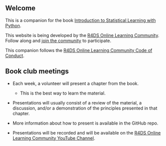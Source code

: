 ## Welcome {.unnumbered}

This is a companion for the book [Introduction to Statistical Learning with Python](https://www.statlearning.com/).

This website is being developed by the [R4DS Online Learning Community](https://rfordatasci.com/). Follow along and [join the community](https://r4ds.io/join) to participate.

This companion follows the [R4DS Online Learning Community Code of Conduct](https://r4ds.io/conduct).

## Book club meetings {.unnumbered}

- Each week, a volunteer will present a chapter from the book.
  - This is the best way to learn the material.
- Presentations will usually consist of a review of the material, a discussion, and/or a demonstration of the principles presented in that chapter.

- More information about how to present is available in the GitHub repo.

- Presentations will be recorded and will be available on the [R4DS Online Learning Community YouTube Channel](https://r4ds.io/youtube).
